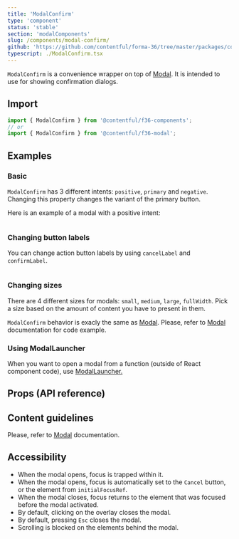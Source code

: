 ```yaml
---
title: 'ModalConfirm'
type: 'component'
status: 'stable'
section: 'modalComponents'
slug: /components/modal-confirm/
github: 'https://github.com/contentful/forma-36/tree/master/packages/components/modal/src'
typescript: ./ModalConfirm.tsx
---
```


`ModalConfirm` is a convenience wrapper on top of [Modal]. It is intended to use for showing confirmation dialogs.

## Import

```js static=true
import { ModalConfirm } from '@contentful/f36-components';
// or
import { ModalConfirm } from '@contentful/f36-modal';
```

## Examples

### Basic

`ModalConfirm` has 3 different intents: `positive`, `primary` and `negative`. Changing this property changes the variant of the primary button.

Here is an example of a modal with a positive intent:

```jsx file=../../examples/ModalConfirmBasicExample.tsx

```

### Changing button labels

You can change action button labels by using `cancelLabel` and `confirmLabel`.

```jsx file=../../examples/ModalConfirmPromptExample.tsx

```

### Changing sizes

There are 4 different sizes for modals: `small`, `medium`, `large`, `fullWidth`. Pick a size based on the amount of content you have to present in them.

`ModalConfirm` behavior is exacly the same as [Modal]. Please, refer to [Modal] documentation for code example.

### Using ModalLauncher

When you want to open a modal from a function (outside of React component code), use [ModalLauncher.](../components/modal-launcher)

## Props (API reference)

<Props
  of="ModalConfirm"
  storybookPath="/story/components-modal-modalconfirm--basic"
/>

## Content guidelines

Please, refer to [Modal] documentation.

## Accessibility

- When the modal opens, focus is trapped within it.
- When the modal opens, focus is automatically set to the `Cancel` button, or the element from `initialFocusRef`.
- When the modal closes, focus returns to the element that was focused before the modal activated.
- By default, clicking on the overlay closes the modal.
- By default, pressing `Esc` closes the modal.
- Scrolling is blocked on the elements behind the modal.

[modal]: ../components/modal
